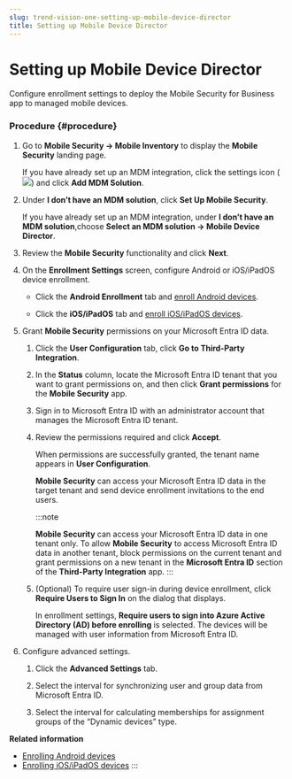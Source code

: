 ```yaml
---
slug: trend-vision-one-setting-up-mobile-device-director
title: Setting up Mobile Device Director
---
```

# Setting up Mobile Device Director

Configure enrollment settings to deploy the Mobile Security for Business app to managed mobile devices.

### Procedure {#procedure}

1.  Go to **Mobile Security → Mobile Inventory** to display the **Mobile Security** landing page.

    If you have already set up an MDM integration, click the settings icon (![](/images/integrationSettings=20250121101015.webp)) and click **Add MDM Solution**.

2.  Under **I don’t have an MDM solution**, click **Set Up Mobile Security**.

    If you have already set up an MDM integration, under **I don’t have an MDM solution**,choose **Select an MDM solution → Mobile Device Director**.

3.  Review the **Mobile Security** functionality and click **Next**.

4.  On the **Enrollment Settings** screen, configure Android or iOS/iPadOS device enrollment.

    - Click the **Android Enrollment** tab and [enroll Android devices](enrolling-android-devices.mdx).

    - Click the **iOS/iPadOS** tab and [enroll iOS/iPadOS devices](enrolling-ios-ipados-devices.mdx).

5.  Grant **Mobile Security** permissions on your Microsoft Entra ID data.

    1.  Click the **User Configuration** tab, click **Go to Third-Party Integration**.

    2.  In the **Status** column, locate the Microsoft Entra ID tenant that you want to grant permissions on, and then click **Grant permissions** for the **Mobile Security** app.

    3.  Sign in to Microsoft Entra ID with an administrator account that manages the Microsoft Entra ID tenant.

    4.  Review the permissions required and click **Accept**.

        When permissions are successfully granted, the tenant name appears in **User Configuration**.

        **Mobile Security** can access your Microsoft Entra ID data in the target tenant and send device enrollment invitations to the end users.

        :::note

        **Mobile Security** can access your Microsoft Entra ID data in one tenant only. To allow **Mobile Security** to access Microsoft Entra ID data in another tenant, block permissions on the current tenant and grant permissions on a new tenant in the **Microsoft Entra ID** section of the **Third-Party Integration** app.
        :::

    5.  (Optional) To require user sign-in during device enrollment, click **Require Users to Sign In** on the dialog that displays.

        In enrollment settings, **Require users to sign into Azure Active Directory (AD) before enrolling** is selected. The devices will be managed with user information from Microsoft Entra ID.

6.  Configure advanced settings.

    1.  Click the **Advanced Settings** tab.

    2.  Select the interval for synchronizing user and group data from Microsoft Entra ID.

    3.  Select the interval for calculating memberships for assignment groups of the “Dynamic devices” type.

**Related information**

- [Enrolling Android devices](enrolling-android-devices.md "Enroll Android devices in Mobile Device Director by connecting to managed Google Play and configuring enrollment settings.")
- [Enrolling iOS/iPadOS devices](enrolling-ios-ipados-devices.md "To enroll iOS/iPadOS devices in Mobile Device Director, upload an Apple MDM push certificate and then email users enrollment instructions.")
:::
